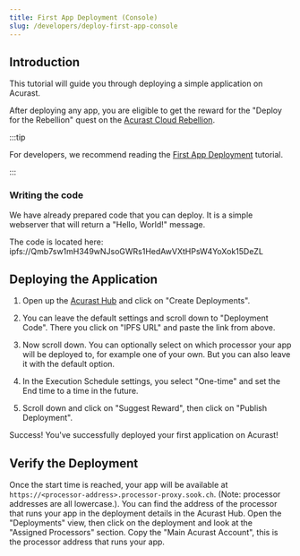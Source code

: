 ```yaml
---
title: First App Deployment (Console)
slug: /developers/deploy-first-app-console
---
```



## Introduction

This tutorial will guide you through deploying a simple application on Acurast.

After deploying any app, you are eligible to get the reward for the "Deploy for the Rebellion" quest on the [Acurast Cloud Rebellion](https://rebellion.acurast.com/).

:::tip

For developers, we recommend reading the [First App Deployment](/developers/deploy-first-app) tutorial.

:::

### Writing the code

We have already prepared code that you can deploy. It is a simple webserver that will return a "Hello, World!" message.

The code is located here: ipfs://Qmb7sw1mH349wNJsoGWRs1HedAwVXtHPsW4YoXok15DeZL

## Deploying the Application

1. Open up the [Acurast Hub](https://hub.acurast.com/) and click on "Create Deployments".

2. You can leave the default settings and scroll down to "Deployment Code". There you click on "IPFS URL" and paste the link from above.

3. Now scroll down. You can optionally select on which processor your app will be deployed to, for example one of your own. But you can also leave it with the default option.

4. In the Execution Schedule settings, you select "One-time" and set the End time to a time in the future.

5. Scroll down and click on "Suggest Reward", then click on "Publish Deployment".

Success! You've successfully deployed your first application on Acurast!

## Verify the Deployment

Once the start time is reached, your app will be available at `https://<processor-address>.processor-proxy.sook.ch`. (Note: processor addresses are all lowercase.). You can find the address of the processor that runs your app in the deployment details in the Acurast Hub. Open the "Deployments" view, then click on the deployment and look at the "Assigned Processors" section. Copy the "Main Acurast Account", this is the processor address that runs your app.
